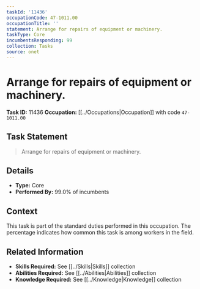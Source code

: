 ```yaml
---
taskId: '11436'
occupationCode: 47-1011.00
occupationTitle: ''
statement: Arrange for repairs of equipment or machinery.
taskType: Core
incumbentsResponding: 99
collection: Tasks
source: onet
---
```

# Arrange for repairs of equipment or machinery.

**Task ID:** 11436
**Occupation:** [[../Occupations|Occupation]] with code `47-1011.00`

## Task Statement

> Arrange for repairs of equipment or machinery.

## Details

- **Type:** Core
- **Performed By:** 99.0% of incumbents

## Context

This task is part of the standard duties performed in this occupation. The percentage indicates how common this task is among workers in the field.

## Related Information

- **Skills Required:** See [[../Skills|Skills]] collection
- **Abilities Required:** See [[../Abilities|Abilities]] collection
- **Knowledge Required:** See [[../Knowledge|Knowledge]] collection
